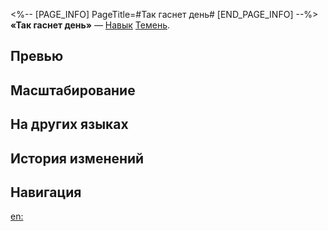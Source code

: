 <%-- [PAGE_INFO]
PageTitle=#Так гаснет день#
[END_PAGE_INFO] --%>
{{Навык Инфобокс
|Название         = Так гаснет день
|Изображение      = Навык Так гаснет день.png
|Персонаж         = Темень
|Тип              = Навык
|Тэг              = Поддержка
|УронСтойк        = 
|ЭнергияГен       = 30
|Энергия          = 
|Длительность     = 
|Описание         = 
|Свойство1        = 
|Масштабирование1 = 
}}
'''«Так гаснет день»''' — [[Навык]] [[Темень]].

==Превью==
{{Превью
|Файл = Так гаснет день Превью
}}

==Масштабирование==
{{Масштабирование навыка|тип=Навык
|20%;22%;24%;26%;28%;30%;32.5%;35%;37.5%;40%;42%;44%;46%;48%;50%
}}

==На других языках==
{{На других языках
|en   = Day Gently Slips
|zhs  = 白昼悄然离去
|zht  = 白晝悄然離去
|ja   = {{Rubi|白昼|はくちゅう}}は{{Rubi|静|しず}}かに{{Rubi|去|さ}}る
|ko   = 조용히 떠나간 낮
|es   = Así cae el día
|fr   = Ainsi s'éteint le jour
|ru   = Так гаснет день
|th   = Day Gently Slips
|vi   = Ngày Lặng Lẽ Rời Xa
|de   = Leise schwindet der Tag dahin
|id   = Day Gently Slips
|pt   = O Dia Passa Gentilmente
}}

==История изменений==
{{История изменений|3.6}}

==Навигация==
{{Навык Навбокс|Темень}}

[[en:]]